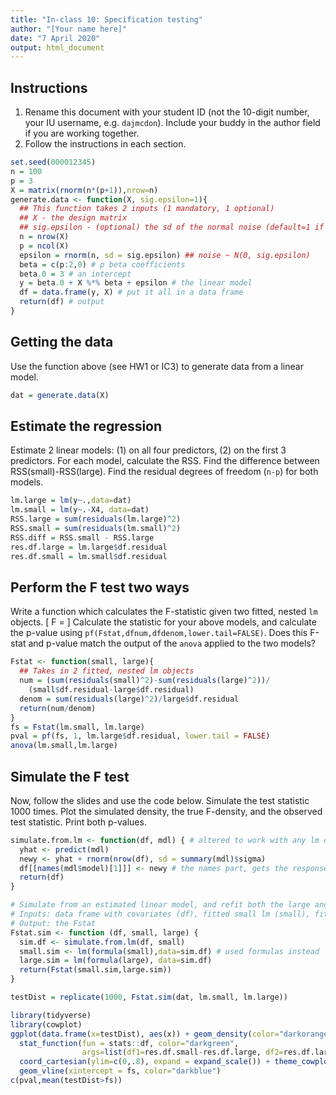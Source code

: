 ```yaml
---
title: "In-class 10: Specification testing"
author: "[Your name here]"
date: "7 April 2020"
output: html_document
---
```


## Instructions

1. Rename this document with your student ID (not the 10-digit number, your IU username, e.g. `dajmcdon`). Include your buddy in the author field if you are working together.
2. Follow the instructions in each section.


```r
set.seed(000012345)
n = 100
p = 3
X = matrix(rnorm(n*(p+1)),nrow=n)
generate.data <- function(X, sig.epsilon=1){
  ## This function takes 2 inputs (1 mandatory, 1 optional)
  ## X - the design matrix
  ## sig.epsilon - (optional) the sd of the normal noise (default=1 if omitted)
  n = nrow(X)
  p = ncol(X)
  epsilon = rnorm(n, sd = sig.epsilon) ## noise ~ N(0, sig.epsilon)
  beta = c(p:2,0) # p beta coefficients
  beta.0 = 3 # an intercept
  y = beta.0 + X %*% beta + epsilon # the linear model
  df = data.frame(y, X) # put it all in a data frame
  return(df) # output
}
```

## Getting the data

Use the function above (see HW1 or IC3) to generate data from a linear model.

```r
dat = generate.data(X)
```

## Estimate the regression

Estimate 2 linear models: (1) on all four predictors, (2) on the first 3 predictors. For each model, calculate the RSS. Find the difference between RSS(small)-RSS(large). Find the residual degrees of freedom (`n-p`) for both models.

```r
lm.large = lm(y~.,data=dat)
lm.small = lm(y~.-X4, data=dat)
RSS.large = sum(residuals(lm.large)^2)
RSS.small = sum(residuals(lm.small)^2)
RSS.diff = RSS.small - RSS.large
res.df.large = lm.large$df.residual
res.df.small = lm.small$df.residual
```

## Perform the F test two ways

Write a function which calculates the F-statistic given two fitted, nested `lm` objects. 
\[
F = \frac{(RSS_{small}-RSS_{large})/(res.df_{small}-res.df_{large})}{RSS_{large}/res.df_{large}}
\]
Calculate the statistic for your above models, and calculate the p-value using `pf(Fstat,dfnum,dfdenom,lower.tail=FALSE)`.
Does this F-stat and p-value match the output of the `anova` applied to the two models?


```r
Fstat <- function(small, large){
  ## Takes in 2 fitted, nested lm objects
  num = (sum(residuals(small)^2)-sum(residuals(large)^2))/
    (small$df.residual-large$df.residual)
  denom = sum(residuals(large)^2)/large$df.residual
  return(num/denom)
}
fs = Fstat(lm.small, lm.large)
pval = pf(fs, 1, lm.large$df.residual, lower.tail = FALSE)
anova(lm.small,lm.large)
```

## Simulate the F test

Now, follow the slides and use the code below. Simulate the test statistic 1000 times. Plot the simulated density, the true F-density, and the observed test statistic. Print both p-values.


```r
simulate.from.lm <- function(df, mdl) { # altered to work with any lm output
  yhat <- predict(mdl) 
  newy <- yhat + rnorm(nrow(df), sd = summary(mdl)$sigma)
  df[[names(mdl$model)[1]]] <- newy # the names part, gets the response from the df
  return(df)
}

# Simulate from an estimated linear model, and refit both the large and small lm
# Inputs: data frame with covariates (df), fitted small lm (small), fitted large lm (large)
# Output: the Fstat
Fstat.sim <- function (df, small, large) {
  sim.df <- simulate.from.lm(df, small)
  small.sim <- lm(formula(small),data=sim.df) # used formulas instead
  large.sim = lm(formula(large), data=sim.df)
  return(Fstat(small.sim,large.sim))
}

testDist = replicate(1000, Fstat.sim(dat, lm.small, lm.large))
```

```r
library(tidyverse)
library(cowplot)
ggplot(data.frame(x=testDist), aes(x)) + geom_density(color="darkorange") +
  stat_function(fun = stats::df, color="darkgreen",
                args=list(df1=res.df.small-res.df.large, df2=res.df.large)) +
  coord_cartesian(ylim=c(0,.8), expand = expand_scale()) + theme_cowplot() +
  geom_vline(xintercept = fs, color="darkblue")
c(pval,mean(testDist>fs))
```